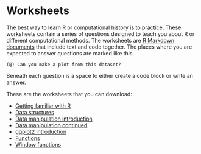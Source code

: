 # Worksheets

The best way to learn R or computational history is to practice. These worksheets contain a series of questions designed to teach you about R or different computational methods. The worksheets are [R Markdown documents](http://rmarkdown.rstudio.com/) that include text and code together. The places where you are expected to answer questions are marked like this. 

```
(@) Can you make a plot from this dataset?
```
Beneath each question is a space to either create a code block or write an answer.

These are the worksheets that you can download:

- <a href="worksheets/familiar-with-r.Rmd" download="worksheets/familiar-with-r.Rmd">Getting familiar with R</a>
- <a href="worksheets/data-structures.Rmd" download="worksheets/data-structures.Rmd">Data structures</a>
- <a href="worksheets/data-manipulation-introduction.Rmd" download="worksheets/data-manipulation-introduction.Rmd">Data manipulation introduction</a>
- <a href="worksheets/more-data-manipulation-continued.Rmd" download="worksheets/data-manipulation-continued.Rmd">Data manipulation continued</a>
- <a href="worksheets/ggplot2.Rmd" download="worksheets/ggplot2.Rmd">ggplot2 introduction</a>
- <a href="worksheets/functions.Rmd" download="worksheets/functions.Rmd">Functions</a>
- <a href="worksheets/window-functions.Rmd" download="worksheets/window-functions.Rmd">Window functions</a>
